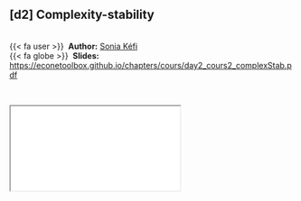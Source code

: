 
::: {.callout-note icon=true appearance="simple"}
## [d2] Complexity-stability {.unnumbered}

<br />
{{< fa user >}} &nbsp;**Author:** [Sonia Kéfi](https://isem-evolution.fr/en/membre/kefi/)<br/>
{{< fa globe >}} &nbsp;**Slides:** <https://econetoolbox.github.io/chapters/cours/day2_cours2_complexStab.pdf>
:::


<br />

<div class="container">
  <iframe class="responsive-iframe" src="cours/day2_cours2_complexStab.pdf"></iframe>
</div> 

